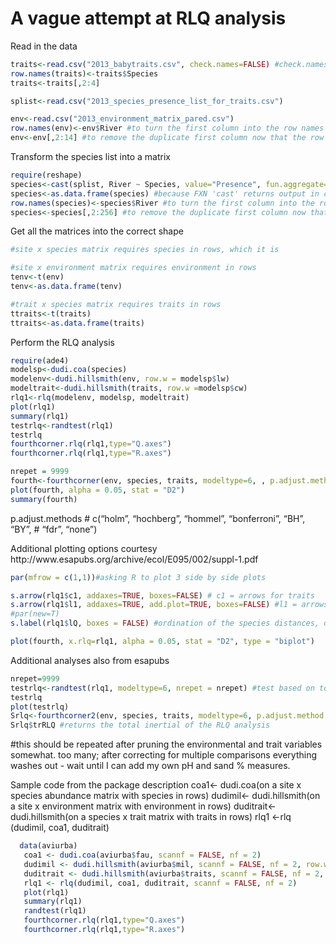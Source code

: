 A vague attempt at RLQ analysis
========================================================

Read in the data
```r
traits<-read.csv("2013_babytraits.csv", check.names=FALSE) #check.names=FALSE stops R from putting periods in the species name (e.g. Abies.balsamea instead of Abies balsamea; this keeps the naming consistent with the species list)
row.names(traits)<-traits$Species
traits<-traits[,2:4]

splist<-read.csv("2013_species_presence_list_for_traits.csv")

env<-read.csv("2013_environment_matrix_pared.csv")
row.names(env)<-env$River #to turn the first column into the row names
env<-env[,2:14] #to remove the duplicate first column now that the row names are labelled
```

Transform the species list into a matrix
```r
require(reshape)
species<-cast(splist, River ~ Species, value="Presence", fun.aggregate=sum) #sum here will provide an accurate presence/absence matrix, since each species is only listed once per river in the original list, and the sum can only be zero or one.  fun.aggregate=max can be used, but will provide 1/-INF rather than 1/0 and the -INF will have to be transformed to 0.
species<-as.data.frame(species) #because FXN 'cast' returns output in class cast
row.names(species)<-species$River #to turn the first column into the row names
species<-species[,2:256] #to remove the duplicate first column now that the row names are labelled
```

Get all the matrices into the correct shape 
```r
#site x species matrix requires species in rows, which it is

#site x environment matrix requires environment in rows
tenv<-t(env)
tenv<-as.data.frame(tenv)

#trait x species matrix requires traits in rows
ttraits<-t(traits)
ttraits<-as.data.frame(traits)

```

Perform the RLQ analysis
```r
require(ade4)
modelsp<-dudi.coa(species)
modelenv<-dudi.hillsmith(env, row.w = modelsp$lw)
modeltrait<-dudi.hillsmith(traits, row.w =modelsp$cw)
rlq1<-rlq(modelenv, modelsp, modeltrait)
plot(rlq1)
summary(rlq1)
testrlq<-randtest(rlq1)
testrlq
fourthcorner.rlq(rlq1,type="Q.axes")
fourthcorner.rlq(rlq1,type="R.axes")

nrepet = 9999
fourth<-fourthcorner(env, species, traits, modeltype=6, , p.adjust.method.G="fdr", p.adjust.method.D="fdr", nrepet = nrepet) 
plot(fourth, alpha = 0.05, stat = "D2")
summary(fourth)
```

p.adjust.methods
# c("holm", "hochberg", "hommel", "bonferroni", "BH", "BY",
#   "fdr", "none")

Additional plotting options courtesy http://www.esapubs.org/archive/ecol/E095/002/suppl-1.pdf
```r
par(mfrow = c(1,1))#asking R to plot 3 side by side plots

s.arrow(rlq1$c1, addaxes=TRUE, boxes=FALSE) # c1 = arrows for traits
s.arrow(rlq1$l1, addaxes=TRUE, add.plot=TRUE, boxes=FALSE) #l1 = arrows for environment
#par(new=T)
s.label(rlq1$lQ, boxes = FALSE) #ordination of the species distances, drawn without boxes around the names

plot(fourth, x.rlq=rlq1, alpha = 0.05, stat = "D2", type = "biplot")

```

Additional analyses also from esapubs
```r
nrepet=9999
testrlq<-randtest(rlq1, modeltype=6, nrepet = nrepet) #test based on total inertia of RLQ analysis to evaluate global significance of traits-environment relationship
testrlq
plot(testrlq)
Srlq<-fourthcorner2(env, species, traits, modeltype=6, p.adjust.method.G="fdr", nrepet=nrepet)
Srlq$trRLQ #returns the total inertial of the RLQ analysis


```
#this should be repeated after pruning the environmental and trait variables somewhat.  too many; after correcting for multiple comparisons everything washes out - wait until I can add my own pH and sand % measures.


Sample code from the package description
coa1<- dudi.coa(on a site x species abundance matrix with species in rows)
dudimil<- dudi.hillsmith(on a site x environment matrix with environment in rows)
duditrait<- dudi.hillsmith(on a species x trait matrix with traits in rows)
rlq1 <-rlq (dudimil, coa1, duditrait)

```r
  data(aviurba)
   coa1 <- dudi.coa(aviurba$fau, scannf = FALSE, nf = 2)
   dudimil <- dudi.hillsmith(aviurba$mil, scannf = FALSE, nf = 2, row.w = coa1$lw)
   duditrait <- dudi.hillsmith(aviurba$traits, scannf = FALSE, nf = 2, row.w = coa1$cw)
   rlq1 <- rlq(dudimil, coa1, duditrait, scannf = FALSE, nf = 2)
   plot(rlq1)
   summary(rlq1)
   randtest(rlq1)
   fourthcorner.rlq(rlq1,type="Q.axes")
   fourthcorner.rlq(rlq1,type="R.axes")

```


